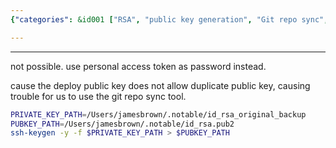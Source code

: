 ```yaml
---
{"categories": &id001 ["RSA", "public key generation", "Git repo sync", "deploying public keys", "duplicate prevention"], "category": "Security", "date": "2022-09-25 03:09:54", "description": "This article explains the process of generating a new public key using an RSA private key. It is important when deploying public keys to avoid duplicates, particularly when utilizing the Git repo sync tool.", "tags": *id001, "title": "generate publickey again with rsa private key"}

---
```


------

not possible. use personal access token as password instead.

cause the deploy public key does not allow duplicate public key, causing trouble for us to use the git repo sync tool.

```bash
PRIVATE_KEY_PATH=/Users/jamesbrown/.notable/id_rsa_original_backup
PUBKEY_PATH=/Users/jamesbrown/.notable/id_rsa.pub2
ssh-keygen -y -f $PRIVATE_KEY_PATH > $PUBKEY_PATH

```

